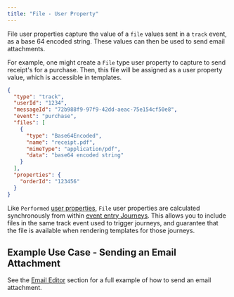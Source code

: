 ```yaml
---
title: "File - User Property"
---
```


File user properties capture the value of a `file` values sent in a `track` event, as a base 64 encoded string. These values can then be used to send email attachments. 

For example, one might create a `File` type user property to capture to send receipt's for a purchase. Then, this file will be assigned as a user property value, which is accessible in templates.

```json
{
  "type": "track",
  "userId": "1234",
  "messageId": "72b988f9-97f9-42dd-aeac-75e154cf50e8",
  "event": "purchase",
  "files": [
    {
      "type": "Base64Encoded",
      "name": "receipt.pdf",
      "mimeType": "application/pdf",
      "data": "base64 encoded string"
    }
  ],
  "properties": {
    "orderId": "123456"
  }
}
```

<Info> Like `Performed` [user properties](/resources/user-property-types/performed), `File` user properties are calculated synchronously from within [event entry Journeys](/resources/journey-nodes/entry#event-entry). This allows you to include files in the same track event used to trigger journeys, and guarantee that the file is available when rendering templates for those journeys. </Info>

## Example Use Case - Sending an Email Attachment

See the [Email Editor](/resources/templates/email-editor#sending-email-attachments) section for a full example of how to send an email attachment.
